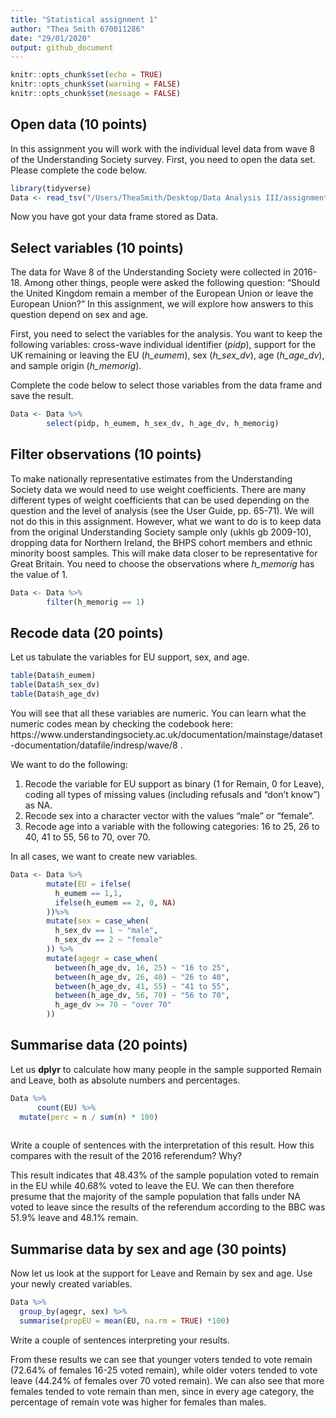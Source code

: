 ```yaml
---
title: "Statistical assignment 1"
author: "Thea Smith 670011286"
date: "29/01/2020"
output: github_document
---
```


```r
knitr::opts_chunk$set(echo = TRUE)
knitr::opts_chunk$set(warning = FALSE)
knitr::opts_chunk$set(message = FALSE)
```

## Open data (10 points)

In this assignment you will work with the individual level data from wave 8 of the Understanding Society survey. First, you need to open the data set. Please complete the code below.

```r
library(tidyverse)
Data <- read_tsv("/Users/TheaSmith/Desktop/Data Analysis III/assignment1-tkcs201/UKDA-6614-tab/tab/ukhls_w8/h_indresp.tab")
```

Now you have got your data frame stored as Data. 

## Select variables (10 points)

The data for Wave 8 of the Understanding Society were collected in 2016-18. Among other things, people were asked the following question: "Should the United Kingdom remain a member of the European Union or leave the European Union?" In this assignment, we will explore how answers to this question depend on sex and age.

First, you need to select the variables for the analysis. You want to keep the following variables: cross-wave individual identifier (*pidp*), support for the UK remaining or leaving the EU (*h_eumem*), sex (*h_sex_dv*), age (*h_age_dv*), and sample origin (*h_memorig*).

Complete the code below to select those variables from the data frame and save the result.

```r
Data <- Data %>%
        select(pidp, h_eumem, h_sex_dv, h_age_dv, h_memorig)
```

## Filter observations (10 points)

To make nationally representative estimates from the Understanding Society data we would need to use weight coefficients. There are many different types of weight coefficients that can be used depending on the question and the level of analysis (see the User Guide, pp. 65-71). We will not do this in this assignment. However, what we want to do is to keep data from the original Understanding Society sample only (ukhls gb 2009-10), dropping  data for Northern Ireland, the BHPS cohort members and ethnic minority boost samples. This will make data closer to be representative for Great Britain. You need to choose the observations where *h_memorig* has the value of 1.

```r
Data <- Data %>%
        filter(h_memorig == 1)
```

## Recode data (20 points)

Let us tabulate the variables for EU support, sex, and age.

```r
table(Data$h_eumem)
table(Data$h_sex_dv)
table(Data$h_age_dv)
```

You will see that all these variables are numeric. You can learn what the numeric codes mean by checking the codebook here: https://www.understandingsociety.ac.uk/documentation/mainstage/dataset-documentation/datafile/indresp/wave/8 .

We want to do the following:

1) Recode the variable for EU support as binary (1 for Remain, 0 for Leave), coding all types of missing values (including refusals and "don't know") as NA.
2) Recode sex into a character vector with the values "male" or "female".
3) Recode age into a variable with the following categories: 16 to 25, 26 to 40, 41 to 55, 56 to 70, over 70.

In all cases, we want to create new variables.

```r
Data <- Data %>%
        mutate(EU = ifelse(
          h_eumem == 1,1,
          ifelse(h_eumem == 2, 0, NA)
        ))%>%
        mutate(sex = case_when(
          h_sex_dv == 1 ~ "male",
          h_sex_dv == 2 ~ "female"
        )) %>%
        mutate(agegr = case_when(
          between(h_age_dv, 16, 25) ~ "16 to 25", 
          between(h_age_dv, 26, 40) ~ "26 to 40",
          between(h_age_dv, 41, 55) ~ "41 to 55",
          between(h_age_dv, 56, 70) ~ "56 to 70",
          h_age_dv >= 70 ~ "over 70"
        ))
```

## Summarise data (20 points)

Let us **dplyr** to calculate how many people in the sample supported Remain and Leave, both as absolute numbers and percentages.

```r
Data %>%
      count(EU) %>%
  mutate(perc = n / sum(n) * 100)
        
```

Write a couple of sentences with the interpretation of this result. How this compares with the result of the 2016 referendum? Why?

This result indicates that 48.43% of the sample population voted to remain in the EU while 40.68% voted to leave the EU. We can then therefore presume that the majority of the sample population that falls under NA voted to leave since the results of the referendum according to the BBC was 51.9% leave and 48.1% remain. 

## Summarise data by sex and age (30 points)

Now let us look at the support for Leave and Remain by sex and age. Use your newly created variables.


```r
Data %>%
  group_by(agegr, sex) %>%
  summarise(propEU = mean(EU, na.rm = TRUE) *100)
```


Write a couple of sentences interpreting your results.

From these results we can see that younger voters tended to vote remain (72.64% of females 16-25 voted remain), while older voters tended to vote leave (44.24% of females over 70 voted remain). We can also see that more females tended to vote remain than men, since in every age category, the percentage of remain vote was higher for females than males.